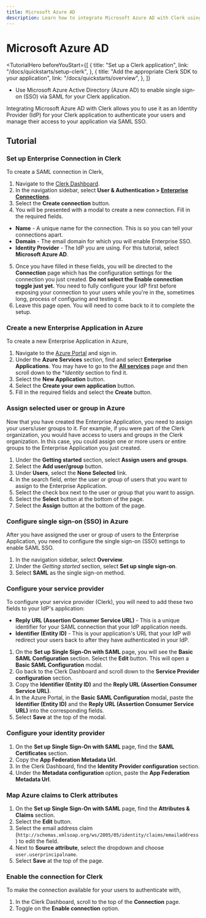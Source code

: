 ```yaml
---
title: Microsoft Azure AD
description: Learn how to integrate Microsoft Azure AD with Clerk using SAML SSO.
---
```


# Microsoft Azure AD

<TutorialHero
  beforeYouStart={[
    {
      title: "Set up a Clerk application",
      link: "/docs/quickstarts/setup-clerk",
    },
    {
      title: "Add the appropriate Clerk SDK to your application",
      link: "/docs/quickstarts/overview",
    },
  ]}
>

- Use Microsoft Azure Active Directory (Azure AD) to enable single sign-on (SSO) via SAML for your Clerk application.

</TutorialHero>

Integrating Microsoft Azure AD with Clerk allows you to use it as an Identity Provider (IdP) for your Clerk application to authenticate your users and manage their access to your application via SAML SSO.

## Tutorial

<Steps>

### Set up Enterprise Connection in Clerk

To create a SAML connection in Clerk,

1. Navigate to the [Clerk Dashboard](https://dashboard.clerk.com).
2. In the navigation sidebar, select **User & Authentication > [Enterprise Connections](https://dashboard.clerk.com/last-active?path=user-authentication/enterprise-connections)**.
3. Select the **Create connection** button.
4. You will be presented with a modal to create a new connection. Fill in the required fields.
- **Name** - A unique name for the connection. This is so you can tell your connections apart.
- **Domain** - The email domain for which you will enable Enterprise SSO.
- **Identity Provider** - The IdP you are using. For this tutorial, select **Microsoft Azure AD**.
5. Once you have filled in these fields, you will be directed to the **Connection** page which has the configuration settings for the connection you just created. **Do not select the Enable connection toggle just yet.** You need to fully configure your IdP first before exposing your connection to your users while you're in the, sometimes long, process of configuring and testing it.
6. Leave this page open. You will need to come back to it to complete the setup.

### Create a new Enterprise Application in Azure

To create a new Enterprise Application in Azure,

1. Navigate to the [Azure Portal](https://azure.microsoft.com/en-us/get-started/azure-portal) and sign in.
2. Under the **Azure Services** section, find and select **Enterprise Applications**. You may have to go to the [**All services**](https://portal.azure.com/#allservices) page and then scroll down to the **Identity* section to find it.
3. Select the **New Application** button.
4. Select the **Create your own application** button.
5. Fill in the required fields and select the **Create** button.

### Assign selected user or group in Azure

Now that you have created the Enterprise Application, you need to assign your users/user groups to it. For example, if you were part of the Clerk organization, you would have access to users and groups in the Clerk organization. In this case, you could assign one or more users or entire groups to the Enterprise Application you just created.

1. Under the **Getting started** section, select **Assign users and groups**.
2. Select the **Add user/group** button.
3. Under **Users**, select the **None Selected** link.
4. In the search field, enter the user or group of users that you want to assign to the Enterprise Application.
5. Select the check box next to the user or group that you want to assign.
6. Select the **Select** button at the bottom of the page.
7. Select the **Assign** button at the bottom of the page.

### Configure single sign-on (SSO) in Azure

After you have assigned the user or group of users to the Enterprise Application, you need to configure the single sign-on (SSO) settings to enable SAML SSO.

1. In the navigation sidebar, select **Overview**.
2. Under the *Getting started* section, select **Set up single sign-on**.
3. Select **SAML** as the single sign-on method.

### Configure your service provider

To configure your service provider (Clerk), you will need to add these two fields to your IdP's application:

- **Reply URL (Assertion Consumer Service URL)** - This is a unique identifier for your SAML connection that your IdP application needs.
- **Identifier (Entity ID)** - This is your application's URL that your IdP will redirect your users back to after they have authenticated in your IdP.

1. On the **Set up Single Sign-On with SAML** page, you will see the **Basic SAML Configuration** section. Select the **Edit** button. This will open a **Basic SAML Configuration** modal.
2. Go back to the Clerk Dashboard and scroll down to the **Service Provider configuration** section.
3. Copy the **Identifier (Entity ID)** and the **Reply URL (Assertion Consumer Service URL)**.
4. In the Azure Portal, in the **Basic SAML Configuration** modal, paste the **Identifier (Entity ID)** and the **Reply URL (Assertion Consumer Service URL)** into the corresponding fields.
5. Select **Save** at the top of the modal.

### Configure your identity provider

1. On the **Set up Single Sign-On with SAML** page, find the **SAML Certificates** section.
2. Copy the **App Federation Metadata Url**.
3. In the Clerk Dashboard, find the **Identity Provider configuration** section.
4. Under the **Metadata configuration** option, paste the **App Federation Metadata Url**.

### Map Azure claims to Clerk attributes

1. On the **Set up Single Sign-On with SAML** page, find the **Attributes & Claims** section.
2. Select the **Edit** button.
3. Select the email address claim (`http://schemas.xmlsoap.org/ws/2005/05/identity/claims/emailaddress`) to edit the field.
4. Next to **Source attribute**, select the dropdown and choose `user.userprincipalname`.
5. Select **Save** at the top of the page.

### Enable the connection for Clerk

To make the connection available for your users to authenticate with,

1. In the Clerk Dashboard, scroll to the top of the **Connection** page.
2. Toggle on the **Enable connection** option.

</Steps>
